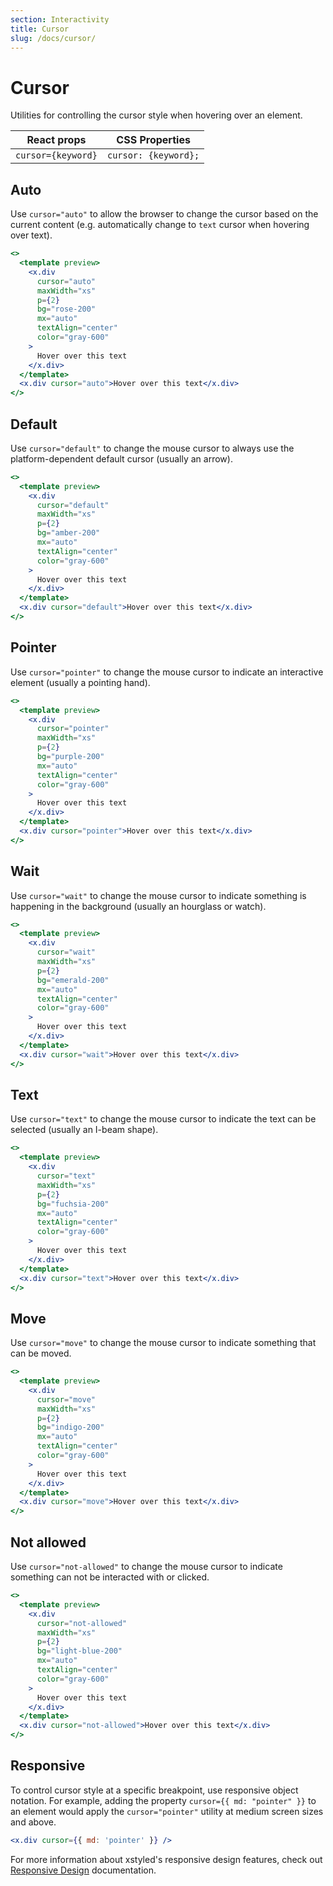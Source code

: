 ```yaml
---
section: Interactivity
title: Cursor
slug: /docs/cursor/
---
```


# Cursor

Utilities for controlling the cursor style when hovering over an element.

<carbon-ad />

| React props        | CSS Properties       |
| ------------------ | -------------------- |
| `cursor={keyword}` | `cursor: {keyword};` |

## Auto

Use `cursor="auto"` to allow the browser to change the cursor based on the current content (e.g. automatically change to `text` cursor when hovering over text).

```jsx preview color=rose
<>
  <template preview>
    <x.div
      cursor="auto"
      maxWidth="xs"
      p={2}
      bg="rose-200"
      mx="auto"
      textAlign="center"
      color="gray-600"
    >
      Hover over this text
    </x.div>
  </template>
  <x.div cursor="auto">Hover over this text</x.div>
</>
```

## Default

Use `cursor="default"` to change the mouse cursor to always use the platform-dependent default cursor (usually an arrow).

```jsx preview color=amber
<>
  <template preview>
    <x.div
      cursor="default"
      maxWidth="xs"
      p={2}
      bg="amber-200"
      mx="auto"
      textAlign="center"
      color="gray-600"
    >
      Hover over this text
    </x.div>
  </template>
  <x.div cursor="default">Hover over this text</x.div>
</>
```

## Pointer

Use `cursor="pointer"` to change the mouse cursor to indicate an interactive element (usually a pointing hand).

```jsx preview color=purple
<>
  <template preview>
    <x.div
      cursor="pointer"
      maxWidth="xs"
      p={2}
      bg="purple-200"
      mx="auto"
      textAlign="center"
      color="gray-600"
    >
      Hover over this text
    </x.div>
  </template>
  <x.div cursor="pointer">Hover over this text</x.div>
</>
```

## Wait

Use `cursor="wait"` to change the mouse cursor to indicate something is happening in the background (usually an hourglass or watch).

```jsx preview color=emerald
<>
  <template preview>
    <x.div
      cursor="wait"
      maxWidth="xs"
      p={2}
      bg="emerald-200"
      mx="auto"
      textAlign="center"
      color="gray-600"
    >
      Hover over this text
    </x.div>
  </template>
  <x.div cursor="wait">Hover over this text</x.div>
</>
```

## Text

Use `cursor="text"` to change the mouse cursor to indicate the text can be selected (usually an I-beam shape).

```jsx preview color=fuchsia
<>
  <template preview>
    <x.div
      cursor="text"
      maxWidth="xs"
      p={2}
      bg="fuchsia-200"
      mx="auto"
      textAlign="center"
      color="gray-600"
    >
      Hover over this text
    </x.div>
  </template>
  <x.div cursor="text">Hover over this text</x.div>
</>
```

## Move

Use `cursor="move"` to change the mouse cursor to indicate something that can be moved.

```jsx preview color=indigo
<>
  <template preview>
    <x.div
      cursor="move"
      maxWidth="xs"
      p={2}
      bg="indigo-200"
      mx="auto"
      textAlign="center"
      color="gray-600"
    >
      Hover over this text
    </x.div>
  </template>
  <x.div cursor="move">Hover over this text</x.div>
</>
```

## Not allowed

Use `cursor="not-allowed"` to change the mouse cursor to indicate something can not be interacted with or clicked.

```jsx preview color=light-blue
<>
  <template preview>
    <x.div
      cursor="not-allowed"
      maxWidth="xs"
      p={2}
      bg="light-blue-200"
      mx="auto"
      textAlign="center"
      color="gray-600"
    >
      Hover over this text
    </x.div>
  </template>
  <x.div cursor="not-allowed">Hover over this text</x.div>
</>
```

## Responsive

To control cursor style at a specific breakpoint, use responsive object notation. For example, adding the property `cursor={{ md: "pointer" }}` to an element would apply the `cursor="pointer"` utility at medium screen sizes and above.

```jsx
<x.div cursor={{ md: 'pointer' }} />
```

For more information about xstyled's responsive design features, check out [Responsive Design](/docs/responsive-design/) documentation.
